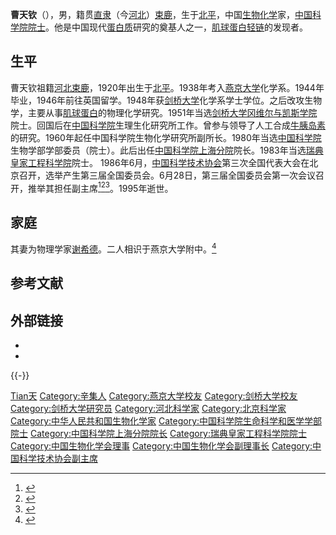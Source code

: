 {{Infobox_officeholder
| name = 曹天欽
| image name = 
| width = 
| now = 
| period =
| Zi = 
| Sex = 男 
| Native place = [[直隶|直隶]]（今[[河北|河北]]）[[束鹿|束鹿]]
| date of birth = 1920年2月5日 
| date of death =  {{death date and age|1995|1|8|1920|2|5}}
| party = {{CPC}}
|nationality = {{PRC}}<br>{{ROC}}（－1951年）
| place of birth = {{ROC-1912}}[[河北|河北]][[北平市|北平市]]
| place of death = {{PRC}}
| educate = 
* [[燕京大學|燕京大學]]化學系（1944年畢業）
＊[[劍橋大學|劍橋大學]]化學系學士學位（1946年－1948年）
| past = 
*[[中国科学院院士|中国科学院院士]]
}}

'''曹天钦'''（{{bd|1920年|12月5日|1995年|1月8日|catIdx=Cao曹}}），男，籍贯[[直隶|直隶]]（今[[河北|河北]]）[[束鹿|束鹿]]，生于[[北平|北平]]，中国[[生物化学|生物化学]]家，[[中国科学院院士|中国科学院院士]]。他是中国现代[[蛋白质|蛋白质]]研究的奠基人之一，[[肌球蛋白轻链|肌球蛋白轻链]]的发现者。

== 生平 ==
曹天钦祖籍[[河北|河北]][[束鹿|束鹿]]，1920年出生于[[北平|北平]]。1938年考入[[燕京大学|燕京大学]]化学系。1944年毕业，1946年前往英国留学。1948年获[[剑桥大学|剑桥大学]]化学系学士学位。之后改攻生物学，主要从事[[肌球蛋白|肌球蛋白]]的物理化学研究。1951年当选[[剑桥大学冈维尔与凯斯学院|剑桥大学冈维尔与凯斯学院]]院士。回国后在[[中国科学院|中国科学院]]生理生化研究所工作。曾参与领导了人工合成[[牛胰岛素|牛胰岛素]]的研究。1960年起任中国科学院生物化学研究所副所长。1980年当选[[中国科学院|中国科学院]]生物学部学部委员（院士）。此后出任[[中国科学院上海分院|中国科学院上海分院]]院长。1983年当选[[瑞典皇家工程科学院|瑞典皇家工程科学院]]院士。
1986年6月，[[中国科学技术协会|中国科学技术协会]]第三次全国代表大会在北京召开，选举产生第三届全国委员会。6月28日，第三届全国委员会第一次会议召开，推举其担任副主席<ref>{{Cite book|title=中国科学技术协会第三次全国代表大会文件汇编|last=[[中国科协研究室|中国科协研究室]]编|publisher=中国科协研究室|pages=94-96}}</ref><ref>{{Cite book|title=中国共产党组织史资料 附卷4 中华人民共和国群众团体组织 1949.10-1997.9|last=[[中共中央组织部|中共中央组织部]]，中共中央党史研究室，中央档案馆|publisher=[[中共党史出版社|中共党史出版社]]|year=2000|isbn=7-80136-318-3|location=北京|pages=408}}</ref><ref>{{Cite book|title=当代中国科学技术发展史|last=陈建新等主编|publisher=[[湖北教育出版社|湖北教育出版社]]|year=1994.10|isbn=7-5351-1355-9|pages=609|location=武汉}}</ref>。1995年逝世。

== 家庭 ==
其妻为物理学家[[谢希德|谢希德]]。二人相识于燕京大学附中。<ref>{{Cite web|url=http://www.china-sorsa.org/n195/n203/n216/n404/n409/u1ai11750.html|title=【历史一页】夫妻院士，伉俪情深|accessdate=2018-10-13|work=www.china-sorsa.org|archive-date=2018-10-13|archive-url=https://web.archive.org/web/20181013093212/http://www.china-sorsa.org/n195/n203/n216/n404/n409/u1ai11750.html|dead-url=no}}</ref>

== 参考文献 ==
{{Reflist}}

== 外部链接 ==
* {{cite web |url = http://zt.cast.org.cn/n435777/n435799/n11464260/n11464359/n11464389/11515614.html |title = 曹天钦 |publisher = 中国科协 |access-date = 2011-10-20 |archive-url = https://web.archive.org/web/20160304135230/http://zt.cast.org.cn/n435777/n435799/n11464260/n11464359/n11464389/11515614.html |archive-date = 2016-03-04 |dead-url = yes }}
* {{cite web |url = http://unn.people.com.cn/GB/channel19/51/234/236/200011/02/5138.html |title = 生物化学家——曹天钦 |publisher = 人民网 |accessdate = 2011-10-20 |archive-date = 2005-09-15 |archive-url = https://web.archive.org/web/20050915082048/http://unn.people.com.cn/GB/channel19/51/234/236/200011/02/5138.html |dead-url = no }}

{{-}}
{{中国科学院生命科学和医学学部院士}}
{{Navboxes 
| title  = 曹天钦在[[中国生物化学与分子生物学会|中国生物化学与分子生物学会]]的职务
| list1  =
{{中国生物化学会第一届理事会}}
{{中国生物化学会第二届理事会}}
{{中国生物化学会第三届理事会}}
}}
{{Navboxes 
| title  = 曹天钦在[[中国科学技术协会|中国科学技术协会]]的职务
| list1  =
{{中国科学技术协会第三届全国委员会}}
}}

{{Authority control}}
{{DEFAULTSORT:Cao曹}}
[[Category:曹姓|Tian天]]
[[Category:辛集人|Category:辛集人]]
[[Category:燕京大学校友|Category:燕京大学校友]]
[[Category:剑桥大学校友|Category:剑桥大学校友]]
[[Category:剑桥大学研究员|Category:剑桥大学研究员]]
[[Category:河北科学家|Category:河北科学家]]
[[Category:北京科学家|Category:北京科学家]]
[[Category:中华人民共和国生物化学家|Category:中华人民共和国生物化学家]]
[[Category:中国科学院生命科学和医学学部院士|Category:中国科学院生命科学和医学学部院士]]
[[Category:中国科学院上海分院院长|Category:中国科学院上海分院院长]]
[[Category:瑞典皇家工程科学院院士|Category:瑞典皇家工程科学院院士]]
[[Category:中国生物化学会理事|Category:中国生物化学会理事]]
[[Category:中国生物化学会副理事长|Category:中国生物化学会副理事长]]
[[Category:中国科学技术协会副主席|Category:中国科学技术协会副主席]]